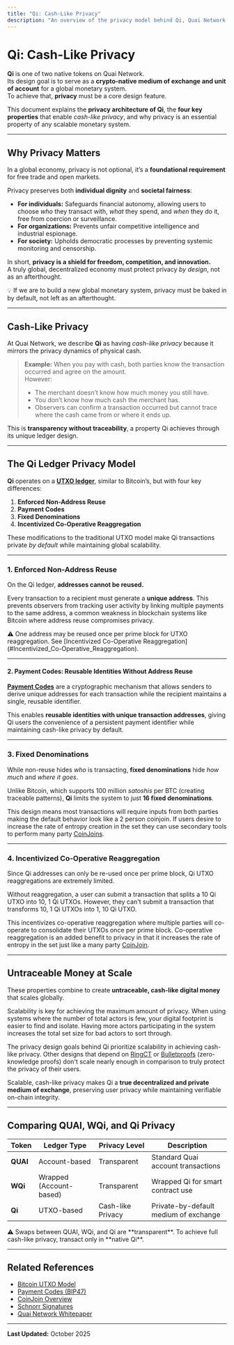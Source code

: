 ```yaml
---
title: "Qi: Cash-Like Privacy"
description: "An overview of the privacy model behind Qi, Quai Network’s UTXO-based token designed for cash-like privacy and scalability."
---
```



# Qi: Cash-Like Privacy

**Qi** is one of two native tokens on Quai Network.  
Its design goal is to serve as a **crypto-native medium of exchange and unit of account** for a global monetary system.  
To achieve that, **privacy** must be a core design feature.

This document explains the **privacy architecture of Qi**, the **four key properties** that enable *cash-like privacy*, and why privacy is an essential property of any scalable monetary system.

---

## Why Privacy Matters

In a global economy, privacy is not optional, it’s a **foundational requirement** for free trade and open markets.

Privacy preserves both **individual dignity** and **societal fairness**:

- **For individuals:** Safeguards financial autonomy, allowing users to choose *who* they transact with, *what* they spend, and *when* they do it, free from coercion or surveillance.  
- **For organizations:** Prevents unfair competitive intelligence and industrial espionage.  
- **For society:** Upholds democratic processes by preventing systemic monitoring and censorship.  

In short, **privacy is a shield for freedom, competition, and innovation.**  
A truly global, decentralized economy must protect privacy *by design*, not as an afterthought.

<Callout>
💡 If we are to build a new global monetary system, privacy must be baked in by default, not left as an afterthought.
</Callout>

---

## Cash-Like Privacy

At Quai Network, we describe **Qi** as having *cash-like privacy* because it mirrors the privacy dynamics of physical cash.

> **Example:** When you pay with cash, both parties know the transaction occurred and agree on the amount.  
> However:
> - The merchant doesn’t know how much money you still have.  
> - You don’t know how much cash the merchant has.  
> - Observers can confirm a transaction occurred but cannot trace where the cash came from or where it ends up.

This is **transparency without traceability**, a property Qi achieves through its unique ledger design.

---

## The Qi Ledger Privacy Model

**Qi** operates on a **[UTXO ledger](https://en.bitcoin.it/wiki/Transaction#Input_and_Output)**, similar to Bitcoin’s, but with four key differences:

1. **Enforced Non-Address Reuse**
2. **Payment Codes**
3. **Fixed Denominations**
4. **Incentivized Co-Operative Reaggregation**

These modifications to the traditional UTXO model make Qi transactions private *by default* while maintaining global scalability.

---

### 1. Enforced Non-Address Reuse

On the Qi ledger, **addresses cannot be reused.**

Every transaction to a recipient must generate a **unique address**. This prevents observers from tracking user activity by linking multiple payments to the same address, a common weakness in blockchain systems like Bitcoin where address reuse compromises privacy.

<Callout type="warning">
⚠️ One address may be reused once per prime block for UTXO reaggregation. See [Incentivized Co-Operative Reaggregation](#Incentivized_Co-Operative_Reaggregation).
</Callout>

---

#### 2. Payment Codes: Reusable Identities Without Address Reuse

**[Payment Codes](https://github.com/bitcoin/bips/blob/master/bip-0047.mediawiki)** are a cryptographic mechanism that allows senders to derive unique addresses for each transaction while the recipient maintains a single, reusable identifier.

This enables **reusable identities with unique transaction addresses**, giving Qi users the convenience of a persistent payment identifier while maintaining cash-like privacy by default.

---

### 3. Fixed Denominations

While non-reuse hides *who* is transacting, **fixed denominations** hide *how much* and *where it goes*.

Unlike Bitcoin, which supports 100 million *satoshis* per BTC (creating traceable patterns), **Qi** limits the system to just **16 fixed denominations**.

This design means most transactions will require inputs from both parties making the default behavior look like a 2 person coinjoin. If users desire to increase the rate of entropy creation in the set they can use secondary tools to perform many party [CoinJoins](https://en.bitcoin.it/wiki/CoinJoin).

---

### 4. Incentivized Co-Operative Reaggregation

Since Qi addresses can only be re-used once per prime block, Qi UTXO reaggregations are extremely limited. 

Without reaggregation, a user can submit a transaction that splits a 10 Qi UTXO into 10, 1 Qi UTXOs. However, they can't submit a transaction that transforms 10, 1 Qi UTXOs into 1, 10 Qi UTXO.

This incentivizes co-operative reaggregation where multiple parties will co-operate to consolidate their UTXOs once per prime block. Co-operative reaggregation is an added benefit to privacy in that it increases the rate of entropy in the set just like a many party [CoinJoin](https://en.bitcoin.it/wiki/CoinJoin).

---

## Untraceable Money at Scale

These properties combine to create **untraceable, cash-like digital money** that scales globally. 

Scalability is key for achieving the maximum amount of privacy. When using systems where the number of total actors is few, your digital footprint is easier to find and isolate. Having more actors participating in the system increases the total set size for bad actors to sort through.

The privacy design goals behind Qi prioritize scalability in achieving cash-like privacy. Other designs that depend on [RingCT](https://eprint.iacr.org/2015/1098.pdf) or [Bulletproofs](https://eprint.iacr.org/2017/1066.pdf) (zero-knowledge proofs) don't scale nearly enough in comparison to truly protect the privacy of their users. 

Scalable, cash-like privacy makes Qi a **true decentralized and private medium of exchange**, preserving user privacy while maintaining verifiable on-chain integrity.

---

## Comparing QUAI, WQi, and Qi Privacy

| Token | Ledger Type | Privacy Level | Description |
|--------|--------------|----------------|--------------|
| **QUAI** | Account-based | Transparent | Standard Quai account transactions |
| **WQi** | Wrapped (Account-based) | Transparent | Wrapped Qi for smart contract use |
| **Qi** | UTXO-based | Cash-like Privacy | Private-by-default medium of exchange |

<Callout type="warning">
⚠️ Swaps between QUAI, WQi, and Qi are **transparent**.  
To achieve full cash-like privacy, transact only in **native Qi**.
</Callout>

---

## Related References

- [Bitcoin UTXO Model](https://en.bitcoin.it/wiki/Transaction#Input_and_Output)  
- [Payment Codes (BIP47)](https://github.com/bitcoin/bips/blob/master/bip-0047.mediawiki)  
- [CoinJoin Overview](https://en.bitcoin.it/wiki/CoinJoin)  
- [Schnorr Signatures](https://en.wikipedia.org/wiki/Schnorr_signature)  
- [Quai Network Whitepaper](https://qu.ai/whitepaper)

---

**Last Updated:** October 2025
